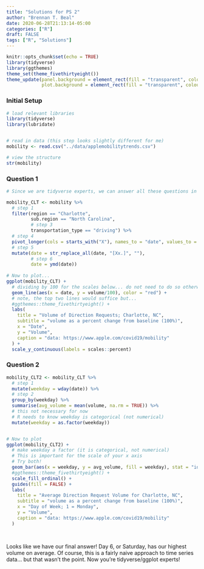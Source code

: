 ```yaml
---
title: "Solutions for PS 2"
author: "Brennan T. Beal"
date: 2020-06-28T21:13:14-05:00
categories: ["R"]
draft: FALSE
tags: ["R", "Solutions"]
---
```


```r
knitr::opts_chunk$set(echo = TRUE)
library(tidyverse)
library(ggthemes)
theme_set(theme_fivethirtyeight())
theme_update(panel.background = element_rect(fill = "transparent", colour = NA),
             plot.background = element_rect(fill = "transparent", colour = NA))
```

### Initial Setup
```r
# load relevant libraries
library(tidyverse)
library(lubridate)


# read in data (this step looks slightly different for me)
mobility <- read.csv("../data/applemobilitytrends.csv")

# view the structure
str(mobility)
```
  
### Question 1
```r
# Since we are tidyverse experts, we can answer all these questions in one try:

mobility_CLT <- mobility %>% 
  # step 1
  filter(region == "Charlotte",
         sub.region == "North Carolina",
         # step 3
         transportation_type == "driving") %>%
  # step 4
  pivot_longer(cols = starts_with("X"), names_to = "date", values_to = "volume") %>% 
  # step 5
  mutate(date = str_replace_all(date, "[Xx.]", ""),
         # step 6
         date = ymd(date))
  
# Now to plot...
ggplot(mobility_CLT) +
  # dividing by 100 for the scales below... do not need to do so otherwise
  geom_line(aes(x = date, y = volume/100), color = "red") + 
  # note, the top two lines would suffice but...
  #ggthemes::theme_fivethirtyeight() +
  labs(
    title = "Volume of Direction Requests; Charlotte, NC",
    subtitle = "volume as a percent change from baseline (100%)",
    x = "Date",
    y = "Volume",
    caption = "data: https://www.apple.com/covid19/mobility"
  ) + 
  scale_y_continuous(labels = scales::percent)

```
  
### Question 2
```r
mobility_CLT2 <- mobility_CLT %>% 
  # step 1
  mutate(weekday = wday(date)) %>% 
  # step 2
  group_by(weekday) %>% 
  summarise(avg_volume = mean(volume, na.rm = TRUE)) %>% 
  # this not necessary for now 
  # R needs to know weekday is categorical (not numerical)
  mutate(weekday = as.factor(weekday))


# Now to plot
ggplot(mobility_CLT2) +
  # make weekday a factor (it is categorical, not numerical)
  # This is important for the scale of your x axis
  # Try both!
  geom_bar(aes(x = weekday, y = avg_volume, fill = weekday), stat = "identity") +
  #ggthemes::theme_fivethirtyeight() +
  scale_fill_ordinal() + 
  guides(fill = FALSE) +
  labs(
    title = "Average Direction Request Volume for Charlotte, NC",
    subtitle = "volume as a percent change from baseline (100%)",
    x = "Day of Week; 1 = Monday",
    y = "Volume",
    caption = "data: https://www.apple.com/covid19/mobility"
  )
  
  

```

Looks like we have our final answer! Day 6, or Saturday, has our highest volume on average. Of course, this is a fairly naive approach to time series data... but that wasn't the point. Now you're tidyverse/ggplot experts!




